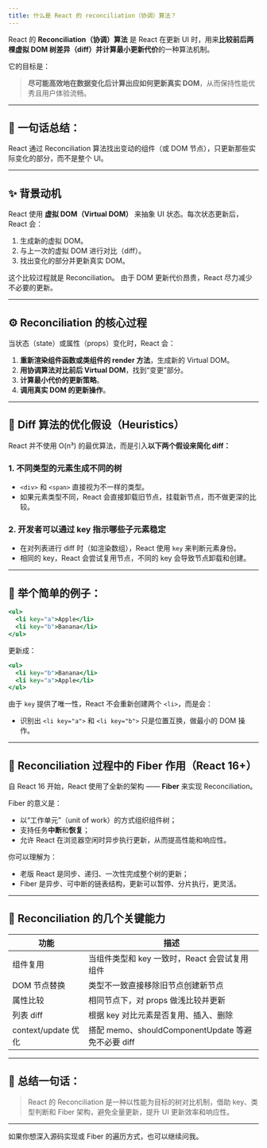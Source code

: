 ```yaml
---
title: 什么是 React 的 reconciliation（协调）算法？
---
```


React 的 **Reconciliation（协调）算法** 是 React 在更新 UI 时，用来**比较前后两棵虚拟 DOM 树差异（diff）并计算最小更新代价**的一种算法机制。

它的目标是：

> **尽可能高效地在数据变化后计算出应如何更新真实 DOM**，从而保持性能优秀且用户体验流畅。

---

## 🧠 一句话总结：

React 通过 Reconciliation 算法找出变动的组件（或 DOM 节点），只更新那些实际变化的部分，而不是整个 UI。

---

## ✨ 背景动机

React 使用 **虚拟 DOM（Virtual DOM）** 来抽象 UI 状态。每次状态更新后，React 会：

1. 生成新的虚拟 DOM。
2. 与上一次的虚拟 DOM 进行对比（diff）。
3. 找出变化的部分并更新真实 DOM。

这个比较过程就是 Reconciliation。
由于 DOM 更新代价昂贵，React 尽力减少不必要的更新。

---

## ⚙️ Reconciliation 的核心过程

当状态（state）或属性（props）变化时，React 会：

1. **重新渲染组件函数或类组件的 render 方法**，生成新的 Virtual DOM。
2. **用协调算法对比前后 Virtual DOM**，找到“变更”部分。
3. **计算最小代价的更新策略**。
4. **调用真实 DOM 的更新操作**。

---

## 🧩 Diff 算法的优化假设（Heuristics）

React 并不使用 O(n³) 的最优算法，而是引入**以下两个假设来简化 diff：**

### 1. **不同类型的元素生成不同的树**

* `<div>` 和 `<span>` 直接视为不一样的类型。
* 如果元素类型不同，React 会直接卸载旧节点，挂载新节点，而不做更深的比较。

### 2. **开发者可以通过 key 指示哪些子元素稳定**

* 在对列表进行 diff 时（如渲染数组），React 使用 `key` 来判断元素身份。
* 相同的 key，React 会尝试复用节点，不同的 key 会导致节点卸载和创建。

---

## 🧮 举个简单的例子：

```jsx
<ul>
  <li key="a">Apple</li>
  <li key="b">Banana</li>
</ul>
```

更新成：

```jsx
<ul>
  <li key="b">Banana</li>
  <li key="a">Apple</li>
</ul>
```

由于 `key` 提供了唯一性，React 不会重新创建两个 `<li>`，而是会：

* 识别出 `<li key="a">` 和 `<li key="b">` 只是位置互换，做最小的 DOM 操作。

---

## 🔄 Reconciliation 过程中的 Fiber 作用（React 16+）

自 React 16 开始，React 使用了全新的架构 —— **Fiber** 来实现 Reconciliation。

Fiber 的意义是：

* 以“工作单元”（unit of work）的方式组织组件树；
* 支持任务**中断**和**恢复**；
* 允许 React 在浏览器空闲时异步执行更新，从而提高性能和响应性。

你可以理解为：

* 老版 React 是同步、递归、一次性完成整个树的更新；
* Fiber 是异步、可中断的链表结构，更新可以暂停、分片执行，更灵活。

---

## 🧱 Reconciliation 的几个关键能力

| 功能                | 描述                                        |
| ----------------- | ----------------------------------------- |
| 组件复用              | 当组件类型和 key 一致时，React 会尝试复用组件              |
| DOM 节点替换          | 类型不一致直接移除旧节点创建新节点                         |
| 属性比较              | 相同节点下，对 props 做浅比较并更新                     |
| 列表 diff           | 根据 key 对比元素是否复用、插入、删除                     |
| context/update 优化 | 搭配 memo、shouldComponentUpdate 等避免不必要 diff |

---

## 🧠 总结一句话：

> React 的 Reconciliation 是一种以性能为目标的树对比机制，借助 key、类型判断和 Fiber 架构，避免全量更新，提升 UI 更新效率和响应性。

---

如果你想深入源码实现或 Fiber 的遍历方式，也可以继续问我。
